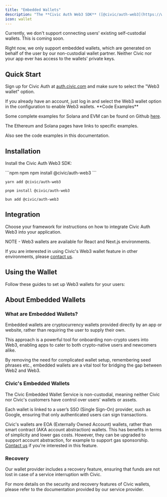 ```yaml
---
title: "Embedded Wallets"
description: "The **Civic Auth Web3 SDK** ([@civic/auth-web3](https://www.npmjs.com/package/@civic/auth-web3)) extends the functionality of the base **Civic Auth SDK** by including the ability to provision a Web3 wallet for users. This allows Civic Auth apps to provide their users with access to the world of Cryptocurrencies and Web3 without any hassle or prior knowledge."
icon: wallet
---
```


<Info>
Currently, we don't support connecting users' existing self-custodial wallets. This is coming soon.

Right now, we only support embedded wallets, which are generated on behalf of the user by our non-custodial wallet partner. Neither Civic nor your app ever has access to the wallets' private keys.
</Info>

## Quick Start

Sign up for Civic Auth at [auth.civic.com](https://auth.civic.com) and make sure to select the "Web3 wallet" option.

<Check>
  If you already have an account, just log in and select the Web3 wallet option in the configuration to enable Web3 wallets.
</Check>

<Check>
**Code Examples**

Some complete examples for Solana and EVM can be found on Github [here](https://github.com/civicteam/civic-auth-examples/tree/main/packages/civic-auth-web3).

The Ethereum and Solana pages have links to specific examples.

Also see the code examples in this documentation.
</Check>

## Installation

Install the Civic Auth Web3 SDK:

<CodeGroup>
  ```npm npm
  npm install @civic/auth-web3
  ```

  ```yarn yarn
  yarn add @civic/auth-web3
  ```

  ```pnpm pnpm
  pnpm install @civic/auth-web3
  ```

  ```bun bun
  bun add @civic/auth-web3
  ```
</CodeGroup>

## Integration

Choose your framework for instructions on how to integrate Civic Auth Web3 into your application.

<Info>
NOTE - Web3 wallets are available for React and Next.js environments.

If you are interested in using Civic's Web3 wallet feature in other environments, please [contact us](https://discord.com/invite/MWmhXauJw8/?referrer=home-discord).
</Info>

<CardGroup cols={3}>
  <Card title="React" href="/auth/integration/react" img="/images/auth/web3/react.png"/>
  <Card title="Next.js" href="/auth/integration/next.js" img="/images/auth/web3/next.png"/>
</CardGroup>

## Using the Wallet

Follow these guides to set up Web3 wallets for your users:

<CardGroup>
  <Card title="Ethereum & EVMs" href="/auth/web3/ethereum-evm" icon="diamond" horizontal/>
  <Card title="Solana" href="/auth/web3/solana" icon="code" horizontal/>
</CardGroup>

## About Embedded Wallets

### What are Embedded Wallets?

Embedded wallets are cryptocurrency wallets provided directly by an app or website, rather than requiring the user to supply their own.

This approach is a powerful tool for onboarding non-crypto users into Web3, enabling apps to cater to both crypto-native users and newcomers alike.

By removing the need for complicated wallet setup, remembering seed phrases etc., embedded wallets are a vital tool for bridging the gap between Web2 and Web3.

### Civic's Embedded Wallets

The Civic Embedded Wallet Service is non-custodial, meaning neither Civic nor Civic's customers have control over users’ wallets or assets.

Each wallet is linked to a user’s SSO (Single Sign-On) provider, such as Google, ensuring that only authenticated users can sign transactions.

Civic's wallets are EOA (Externally Owned Account) wallets, rather than smart contract (AKA account abstraction) wallets. This has benefits in terms of simplicity and lower gas costs. However, they can be upgraded to support account abstraction, for example to support gas sponsorship. [Contact us](https://discord.com/invite/MWmhXauJw8/?referrer=home-discord) if you're interested in this feature.

### **Recovery**

Our wallet provider includes a recovery feature, ensuring that funds are not lost in case of a service interruption with Civic.

For more details on the security and recovery features of Civic wallets, please refer to the documentation provided by our service provider.

